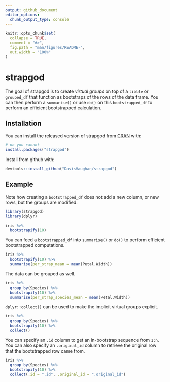 ```yaml
---
output: github_document
editor_options: 
  chunk_output_type: console
---
```


<!-- README.md is generated from README.Rmd. Please edit that file -->

```r
knitr::opts_chunk$set(
  collapse = TRUE,
  comment = "#>",
  fig.path = "man/figures/README-",
  out.width = "100%"
)
```
# strapgod

The goal of strapgod is to create _virtual groups_ on top of a `tibble` or 
`grouped_df` that function as bootstraps of the rows of the data frame. You can
then perform a `summarise()` or use `do()` on this `bootstrapped_df` to perform
an efficient bootstrapped calculation.

## Installation

You can install the released version of strapgod from [CRAN](https://CRAN.R-project.org) with:

``` r
# no you cannot
install.packages("strapgod")
```

Install from github with:

``` r
devtools::install_github("DavisVaughan/strapgod")
```

## Example

Note how creating a `bootstrapped_df` does not add a new column, or new rows,
but the groups are modified.

```r
library(strapgod)
library(dplyr)

iris %>%
  bootstrapify(10)
```

You can feed a `bootstrapped_df` into `summarise()` or `do()` to perform
efficient bootstrapped computations.

```r
iris %>%
  bootstrapify(10) %>%
  summarise(per_strap_mean = mean(Petal.Width))
```

The data can be grouped as well.

```r
iris %>%
  group_by(Species) %>%
  bootstrapify(10) %>%
  summarise(per_strap_species_mean = mean(Petal.Width))
```

`dplyr::collect()` can be used to make the implicit virtual groups explicit.

```r
iris %>%
  group_by(Species) %>%
  bootstrapify(10) %>%
  collect()
```

You can specify an `.id` column to get an in-bootstrap sequence from `1:n`. You 
can also specify an `.original_id` column to retrieve the original row that 
the bootstrapped row came from.

```r
iris %>%
  group_by(Species) %>%
  bootstrapify(10) %>%
  collect(.id = ".id", .original_id = ".original_id")
```


